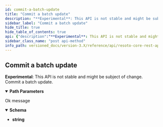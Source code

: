 ```yaml
---
id: commit-a-batch-update
title: "Commit a batch update"
description: "**Experimental**: This API is not stable and might be subject of change.<br/>"
sidebar_label: "Commit a batch update"
hide_title: true
hide_table_of_contents: true
api: {"description":"**Experimental**: This API is not stable and might be subject of change.<br/>\nCommit a batch update.\n","tags":["graph_management"],"parameters":[{"name":"graph_id","in":"path","description":"The identifier of the graph","example":"resoto","required":true,"schema":{"type":"string"}},{"name":"batch_id","in":"path","description":"A batch identifier is a string that uniquely identifies the batch update.","required":true,"schema":{"type":"string"}}],"responses":{"200":{"description":"Ok message","content":{"application/json":{"schema":{"type":"string","example":"Batch committed."}}}}},"method":"post","path":"/graph/{graph_id}/batch/{batch_id}","servers":[{"url":"https://{host}:{port}","variables":{"host":{"default":"localhost"},"port":{"default":"8900"}}}],"info":{"title":"Resoto Core REST API","version":"V1"},"postman":{"name":"Commit a batch update","description":{"content":"**Experimental**: This API is not stable and might be subject of change.<br/>\nCommit a batch update.\n","type":"text/plain"},"url":{"path":["graph",":graph_id","batch",":batch_id"],"host":["{{baseUrl}}"],"query":[],"variable":[{"disabled":false,"description":{"content":"(Required) The identifier of the graph","type":"text/plain"},"type":"any","value":"","key":"graph_id"},{"disabled":false,"description":{"content":"(Required) A batch identifier is a string that uniquely identifies the batch update.","type":"text/plain"},"type":"any","value":"","key":"batch_id"}]},"header":[{"key":"Accept","value":"application/json"}],"method":"POST"}}
sidebar_class_name: "post api-method"
info_path: versioned_docs/version-3.X/reference/api/resoto-core-rest-api
---
```



## Commit a batch update

**Experimental**: This API is not stable and might be subject of change.<br/> Commit a batch update.

<details style={{"marginBottom":"1rem"}} data-collapsed={false} open={true}><summary style={{}}><strong>Path Parameters</strong></summary><div><ul><ParamsItem className={"paramsItem"} param={{"name":"graph_id","in":"path","description":"The identifier of the graph","example":"resoto","required":true,"schema":{"type":"string"}}}></ParamsItem><ParamsItem className={"paramsItem"} param={{"name":"batch_id","in":"path","description":"A batch identifier is a string that uniquely identifies the batch update.","required":true,"schema":{"type":"string"}}}></ParamsItem></ul></div></details><div><ApiTabs><TabItem label={"200"} value={"200"}><div>

Ok message

</div><div><MimeTabs schemaType={"response"}><TabItem label={"application/json"} value={"application/json"}><SchemaTabs><TabItem label={"Schema"} value={"Schema"}><details style={{}} data-collapsed={false} open={true}><summary style={{"textAlign":"left"}}><strong>Schema</strong></summary><div style={{"textAlign":"left","marginLeft":"1rem"}}></div><ul style={{"marginLeft":"1rem"}}><li><div><strong>string</strong></div></li></ul></details></TabItem></SchemaTabs></TabItem></MimeTabs></div></TabItem></ApiTabs></div>
